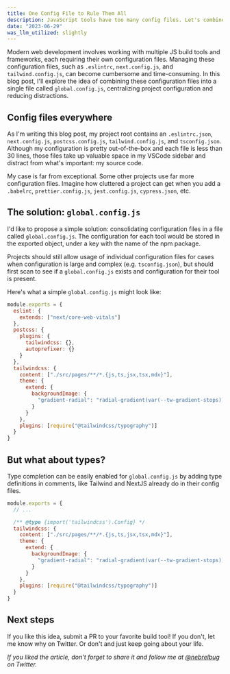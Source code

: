 ```yaml
---
title: One Config File to Rule Them All
description: JavaScript tools have too many config files. Let's combine them.
date: "2023-06-29"
was_llm_utilized: slightly
---
```


Modern web development involves working with multiple JS build tools and frameworks, each requiring their own configuration files. Managing these configuration files, such as `.eslintrc`, `next.config.js`, and `tailwind.config.js`, can become cumbersome and time-consuming. In this blog post, I'll explore the idea of combining these configuration files into a single file called `global.config.js`, centralizing project configuration and reducing distractions.

## Config files everywhere

As I'm writing this blog post, my project root contains an `.eslintrc.json`, `next.config.js`, `postcss.config.js`, `tailwind.config.js`, and `tsconfig.json`. Although my configuration is pretty out-of-the-box and each file is less than 30 lines, those files take up valuable space in my VSCode sidebar and distract from what's important: my source code.

My case is far from exceptional. Some other projects use far more configuration files. Imagine how cluttered a project can get when you add a `.babelrc`, `prettier.config.js`, `jest.config.js`, `cypress.json`, etc.

## The solution: `global.config.js`

I'd like to propose a simple solution: consolidating configuration files in a file called `global.config.js`. The configuration for each tool would be stored in the exported object, under a key with the name of the npm package.

Projects should still allow usage of individual configuration files for cases when configuration is large and complex (e.g. `tsconfig.json`), but should first scan to see if a `global.config.js` exists and configuration for their tool is present.

Here's what a simple `global.config.js` might look like:

```js
module.exports = {
  eslint: {
    extends: ["next/core-web-vitals"]
  },
  postcss: {
    plugins: {
      tailwindcss: {},
      autoprefixer: {}
    }
  },
  tailwindcss: {
    content: ["./src/pages/**/*.{js,ts,jsx,tsx,mdx}"],
    theme: {
      extend: {
        backgroundImage: {
          "gradient-radial": "radial-gradient(var(--tw-gradient-stops))"
        }
      }
    },
    plugins: [require("@tailwindcss/typography")]
  }
}
```

## But what about types?

Type completion can be easily enabled for `global.config.js` by adding type definitions in comments, like Tailwind and NextJS already do in their config files.

```js
module.exports = {
  // ...

  /** @type {import('tailwindcss').Config} */
  tailwindcss: {
    content: ["./src/pages/**/*.{js,ts,jsx,tsx,mdx}"],
    theme: {
      extend: {
        backgroundImage: {
          "gradient-radial": "radial-gradient(var(--tw-gradient-stops))"
        }
      }
    },
    plugins: [require("@tailwindcss/typography")]
  }
}
```

## Next steps

If you like this idea, submit a PR to your favorite build tool! If you don't, let me know why on Twitter. Or don't and just keep going about your life.

_If you liked the article, don't forget to share it and follow me at [@nebrelbug](https://twitter.com/nebrelbug) on Twitter._
